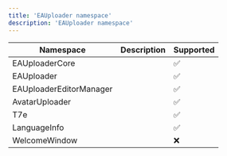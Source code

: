 ```yaml
---
title: 'EAUploader namespace'
description: 'EAUploader namespace'
---
```


| Namespace               | Description | Supported |
| ----------------------- | ----------- | --------- |
| EAUploaderCore          |             | ✅        |
| EAUploader              |             | ✅        |
| EAUploaderEditorManager |             | ✅        |
| AvatarUploader          |             | ✅        |
| T7e                     |             | ✅        |
| LanguageInfo            |             | ✅        |
| WelcomeWindow           |             | ❌        |
